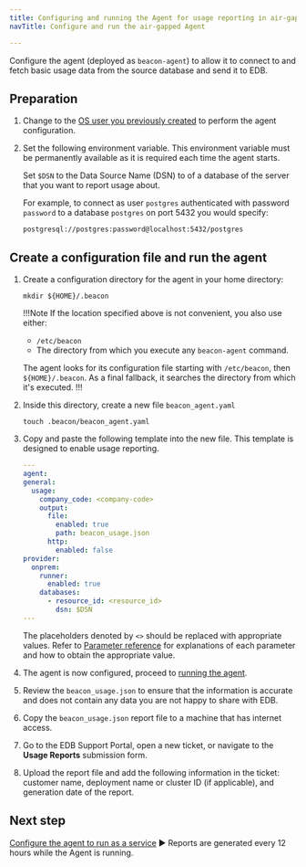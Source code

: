 ```yaml
---
title: Configuring and running the Agent for usage reporting in air-gapped environments
navTitle: Configure and run the air-gapped Agent

---
```


Configure the agent (deployed as `beacon-agent`) to allow it to connect to and fetch basic usage data from the source database and send it to EDB.

## Preparation

1.  Change to the [OS user you previously created](sa_agent_os_user) to perform the agent configuration.

1.  Set the following environment variable. This environment variable must be permanently available as it is required each time the agent starts.

    Set `$DSN` to the Data Source Name (DSN) to of a database of the server that you want to report usage about.

    For example, to connect as user `postgres` authenticated with password `password` to a database `postgres` on port 5432 you would specify:

    ```
    postgresql://postgres:password@localhost:5432/postgres
    ```

## Create a configuration file and run the agent

1.  Create a configuration directory for the agent in your home directory:

    ```shell
    mkdir ${HOME}/.beacon
    ```

    !!!Note
    If the location specified above is not convenient, you also use either:

    - `/etc/beacon`
    - The directory from which you execute any `beacon-agent` command. 
    
    The agent looks for its configuration file starting with `/etc/beacon`, then `${HOME}/.beacon`. As a final fallback, it searches the directory from which it's executed.
    !!!

2.  Inside this directory, create a new file `beacon_agent.yaml`

    ```shell
    touch .beacon/beacon_agent.yaml
    ```

3.  Copy and paste the following template into the new file. This template is designed to enable usage reporting.

    ```yaml
    ---
    agent:
    general:
      usage:
        company_code: <company-code>
        output:
          file:
            enabled: true
            path: beacon_usage.json
          http:
            enabled: false
    provider:
      onprem:
        runner:
          enabled: true
        databases:
          - resource_id: <resource_id>
            dsn: $DSN
    ---
    ```

    The placeholders denoted by `<>` should be replaced with appropriate values.
    Refer to [Parameter reference](/edb-postgres-ai/hybrid-manager/using_hybrid_manager/monitoring/mon_ext_dbs/mon_with_agent/configure_agent/#parameter-reference) for explanations of each parameter and how to obtain the appropriate value.

1.  The agent is now configured, proceed to [running the agent](/edb-postgres-ai/hybrid-manager/using_hybrid_manager/monitoring/mon_ext_dbs/mon_with_agent/run_agent/). 

1.  Review the `beacon_usage.json` to ensure that the information is accurate and does not contain any data you are not happy to share with EDB.

1.  Copy the `beacon_usage.json` report file to a machine that has internet access.

1.  Go to the EDB Support Portal, open a new ticket, or navigate to the **Usage Reports** submission form.

1.  Upload the report file and add the following information in the ticket: customer name, deployment name or cluster ID (if applicable), and generation date of the report.

## Next step

[Configure the agent to run as a service](/edb-postgres-ai/hybrid-manager/using_hybrid_manager/monitoring/mon_ext_dbs/mon_with_agent/run_as_service/) ► Reports are generated every 12 hours while the Agent is running. 

